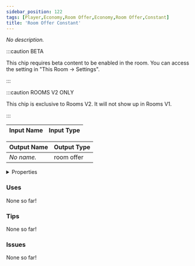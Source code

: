 ```yaml
---
sidebar_position: 122
tags: [Player,Economy,Room Offer,Economy,Room Offer,Constant]
title: 'Room Offer Constant'
---
```


*No description.*

:::caution BETA

This chip requires beta content to be enabled in the room. You can access the setting in "This Room -> Settings".

:::

:::caution ROOMS V2 ONLY

This chip is exclusive to Rooms V2. It will not show up in Rooms V1.

:::


<EsbSvg />

| Input Name | Input Type |
|-----------|-----------|

| Output Name | Output Type |
|-----------|-----------|
| *No name.* | room offer |


<details>
  <summary>Properties</summary>
  <div>
    <div>
    <table>
      <thead>
        <tr>
          <th>Is beta required?</th>
          <th>✅</th>
        </tr>
        <tr>
          <th>Is this chip a trolling risk?</th>
          <th>❌</th>
        </tr>
        <tr>
          <th>Is this chip a role assignment risk?</th>
          <th>❌</th>
        </tr>
        <tr>
          <th>Chip UUID</th>
          <th>1d129345-7897-4a9c-b364-6aaf35333164</th>
        </tr>
      </thead>
    </table>
    </div>
  </div>
</details>

### Uses

None so far!

### Tips

None so far!

### Issues

None so far!